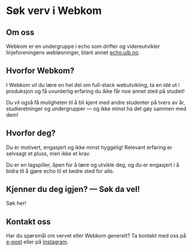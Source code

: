 
# Søk verv i Webkom

## Om oss

Webkom er en undergruppe i echo som drifter og videreutvikler linjeforeningens webløsninger, blant annet [echo.uib.no](https://echo.uib.no/).

## Hvorfor Webkom?

I Webkom vil du lære en hel del om full-stack webutvikling, ta en idé ut i produksjon og få uvurderlig erfaring du ikke får noe annet sted på studiet!

Du vil også få muligheten til å bli kjent med andre studenter på tvers av år, studieretninger og undergrupper — og ikke minst ha det gøy sammen med dem!

## Hvorfor deg?

Du er motivert, engasjert og ikke minst hyggelig! Relevant erfaring er selvsagt et pluss, men ikke et krav.

Du er en lagspiller, åpen for å lære og utvikle deg, og du er engasjert i å bidra til å gjøre echo til et bedre sted for alle.

## Kjenner du deg igjen? — Søk da vel!

<FancyLink href="/sok/webkom" className="my-4">
  Søk her!
</FancyLink>

## Kontakt oss

Har du spørsmål om vervet eller Webkom generelt? Ta kontakt med oss på [e-post](mailto:webkom-styret@echo.uib.no) eller på [Instagram](https://instagram.com/echo_webkom).
